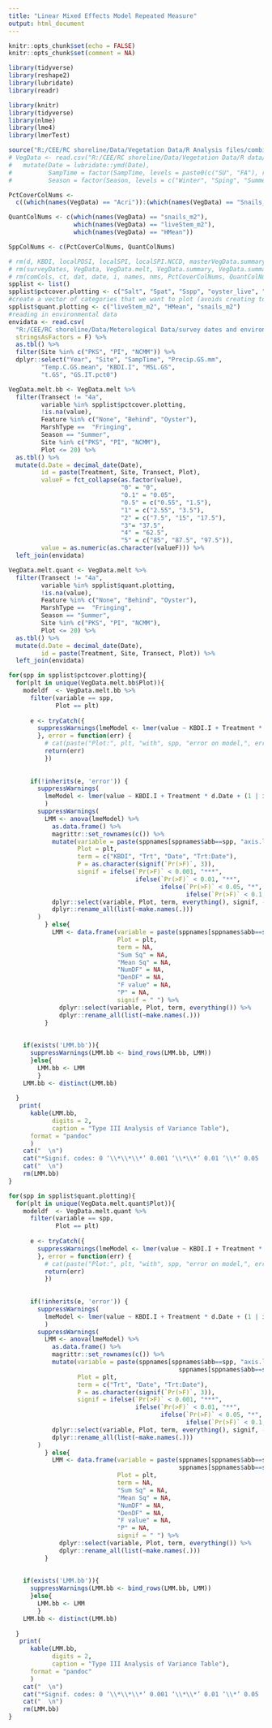 ```yaml
---
title: "Linear Mixed Effects Model Repeated Measure"
output: html_document
---
```


```r
knitr::opts_chunk$set(echo = FALSE)
knitr::opts_chunk$set(comment = NA)

```

```r
library(tidyverse)
library(reshape2)
library(lubridate)
library(readr)

library(knitr)
library(tidyverse)
library(nlme)
library(lme4)
library(lmerTest)
```

```r
source("R:/CEE/RC shoreline/Data/Vegetation Data/R Analysis files/combined wrangling.R")
# VegData <- read.csv("R:/CEE/RC shoreline/Data/Vegetation Data/R data/masterVegData.csv", stringsAsFactors = F) %>% 
#   mutate(Date = lubridate::ymd(Date),
#          SampTime = factor(SampTime, levels = paste0(c("SU", "FA"), rep(2006:2019, each = 2))),
#          Season = factor(Season, levels = c("Winter", "Sping", "Summer", "Fall")))

PctCoverColNums <-
  c((which(names(VegData) == "Acri")):(which(names(VegData) == "Snails_per_area") - 1))

QuantColNums <- c(which(names(VegData) == "snails_m2"),
                  which(names(VegData) == "liveStem_m2"),
                  which(names(VegData) == "HMean"))

SppColNums <- c(PctCoverColNums, QuantColNums)

# rm(d, KBDI, localPDSI, localSPI, localSPI.NCCD, masterVegData.summary.trt, masterVegData.summary.trt.ftr, masterVegData.summary.trt.ftr.envi)
# rm(surveyDates, VegData, VegData.melt, VegData.summary, VegData.summary.trt, VegData.summary.trt.ftr, VegData0607, VegData0607.melt, VegData0607.summary, VegData0607.summary.trt, VegData0607.summary.trt.ftr)
# rm(comCols, ct, dat, date, i, names, nms, PctCoverColNums, QuantColNums, run, SppColNums, startMSL, var, yr)
spplist <- list()
spplist$pctcover.plotting <- c("Salt", "Spat", "Sspp", "oyster_live", "oyster_culch", "mussel")
#create a vector of categories that we want to plot (avoids creating too many figures for uncommon categories)
spplist$quant.plotting <- c("liveStem_m2", "HMean", "snails_m2")
#reading in environmental data
envidata <- read.csv(
  "R:/CEE/RC shoreline/Data/Meterological Data/survey dates and environmental variables all.csv",
  stringsAsFactors = F) %>% 
  as.tbl() %>% 
  filter(Site %in% c("PKS", "PI", "NCMM")) %>% 
  dplyr::select("Year", "Site", "SampTime", "Precip.GS.mm",
         "Temp.C.GS.mean", "KBDI.I", "MSL.GS",
         "t.GS", "GS.IT.pct0")

VegData.melt.bb <- VegData.melt %>% 
  filter(Transect != "4a", 
         variable %in% spplist$pctcover.plotting,
         !is.na(value),
         Feature %in% c("None", "Behind", "Oyster"), 
         MarshType ==  "Fringing", 
         Season == "Summer", 
         Site %in% c("PKS", "PI", "NCMM"), 
         Plot <= 20) %>%
  as.tbl() %>% 
  mutate(d.Date = decimal_date(Date), 
         id = paste(Treatment, Site, Transect, Plot),
         valueF = fct_collapse(as.factor(value), 
                               "0" = "0",
                               "0.1" = "0.05",
                               "0.5" = c("0.55", "1.5"),
                               "1" = c("2.55", "3.5"),
                               "2" = c("7.5", "15", "17.5"),
                               "3"= "37.5",
                               "4" = "62.5", 
                               "5" = c("85", "87.5", "97.5")),
         value = as.numeric(as.character(valueF))) %>% 
  left_join(envidata)

VegData.melt.quant <- VegData.melt %>% 
  filter(Transect != "4a", 
         variable %in% spplist$quant.plotting,
         !is.na(value),
         Feature %in% c("None", "Behind", "Oyster"), 
         MarshType ==  "Fringing", 
         Season == "Summer", 
         Site %in% c("PKS", "PI", "NCMM"), 
         Plot <= 20) %>%
  as.tbl() %>% 
  mutate(d.Date = decimal_date(Date), 
         id = paste(Treatment, Site, Transect, Plot)) %>% 
  left_join(envidata)

```

```r
for(spp in spplist$pctcover.plotting){
  for(plt in unique(VegData.melt.bb$Plot)){
    modeldf  <- VegData.melt.bb %>% 
      filter(variable == spp, 
             Plot == plt) 
    
      e <- tryCatch({
        suppressWarnings(lmeModel <- lmer(value ~ KBDI.I + Treatment * d.Date + (1 | id), modeldf))
        }, error = function(err) {
          # cat(paste("Plot:", plt, "with", spp, "error on model,", err))
          return(err)
          })
    
    
      if(!inherits(e, 'error')) {
        suppressWarnings(
          lmeModel <- lmer(value ~ KBDI.I + Treatment * d.Date + (1 | id), modeldf)
          )
        suppressWarnings(
          LMM <- anova(lmeModel) %>% 
            as.data.frame() %>%
            magrittr::set_rownames(c()) %>% 
            mutate(variable = paste(sppnames[sppnames$abb==spp, "axis.label"], "%cover"), 
                   Plot = plt,
                   term = c("KBDI", "Trt", "Date", "Trt:Date"),
                   P = as.character(signif(`Pr(>F)`, 3)),
                   signif = ifelse(`Pr(>F)` < 0.001, "***",
                                   ifelse(`Pr(>F)` < 0.01, "**", 
                                          ifelse(`Pr(>F)` < 0.05, "*", 
                                                 ifelse(`Pr(>F)` < 0.1, ".", " "))))) %>%
            dplyr::select(variable, Plot, term, everything(), signif, -`Pr(>F)`) %>%
            dplyr::rename_all(list(~make.names(.)))
        )
          } else{
            LMM <- data.frame(variable = paste(sppnames[sppnames$abb==spp, "axis.label"], "%cover"), 
                              Plot = plt,
                              term = NA,
                              "Sum Sq" = NA, 
                              "Mean Sq" = NA, 
                              "NumDF" = NA,
                              "DenDF" = NA, 
                              "F value" = NA, 
                              "P" = NA,
                              signif = " ") %>%
              dplyr::select(variable, Plot, term, everything()) %>% 
              dplyr::rename_all(list(~make.names(.)))
          }
    
    
    if(exists('LMM.bb')){
      suppressWarnings(LMM.bb <- bind_rows(LMM.bb, LMM))
      }else{
        LMM.bb <- LMM
        }
    LMM.bb <- distinct(LMM.bb)
   
  }
   print(
      kable(LMM.bb,
            digits = 2,
            caption = "Type III Analysis of Variance Table"),
      format = "pandoc"
      )
    cat("  \n")
    cat("*Signif. codes: 0 ‘\\*\\*\\*’ 0.001 ‘\\*\\*’ 0.01 ‘\\*’ 0.05 ‘.’ 0.1 ‘ ’ 1*")
    cat("  \n")
    rm(LMM.bb)
}

for(spp in spplist$quant.plotting){
  for(plt in unique(VegData.melt.quant$Plot)){
    modeldf  <- VegData.melt.quant %>% 
      filter(variable == spp, 
             Plot == plt) 
    
      e <- tryCatch({
        suppressWarnings(lmeModel <- lmer(value ~ KBDI.I + Treatment * d.Date + (1 | id), modeldf))
        }, error = function(err) {
          # cat(paste("Plot:", plt, "with", spp, "error on model,", err))
          return(err)
          })
    
    
      if(!inherits(e, 'error')) {
        suppressWarnings(
          lmeModel <- lmer(value ~ KBDI.I + Treatment * d.Date + (1 | id), modeldf)
          )
        suppressWarnings(
          LMM <- anova(lmeModel) %>% 
            as.data.frame() %>%
            magrittr::set_rownames(c()) %>% 
            mutate(variable = paste(sppnames[sppnames$abb==spp, "axis.label"], 
                                               sppnames[sppnames$abb==spp, "unitname"]), 
                   Plot = plt,
                   term = c("Trt", "Date", "Trt:Date"),
                   P = as.character(signif(`Pr(>F)`, 3)),
                   signif = ifelse(`Pr(>F)` < 0.001, "***",
                                   ifelse(`Pr(>F)` < 0.01, "**", 
                                          ifelse(`Pr(>F)` < 0.05, "*", 
                                                 ifelse(`Pr(>F)` < 0.1, ".", " "))))) %>%
            dplyr::select(variable, Plot, term, everything(), signif, -`Pr(>F)`) %>%
            dplyr::rename_all(list(~make.names(.)))
        )
          } else{
            LMM <- data.frame(variable = paste(sppnames[sppnames$abb==spp, "axis.label"], 
                                               sppnames[sppnames$abb==spp, "unitname"]), 
                              Plot = plt,
                              term = NA,
                              "Sum Sq" = NA, 
                              "Mean Sq" = NA, 
                              "NumDF" = NA,
                              "DenDF" = NA, 
                              "F value" = NA, 
                              "P" = NA,
                              signif = " ") %>%
              dplyr::select(variable, Plot, term, everything()) %>% 
              dplyr::rename_all(list(~make.names(.)))
          }
    
    
    if(exists('LMM.bb')){
      suppressWarnings(LMM.bb <- bind_rows(LMM.bb, LMM))
      }else{
        LMM.bb <- LMM
        }
    LMM.bb <- distinct(LMM.bb)
   
  }
   print(
      kable(LMM.bb,
            digits = 2,
            caption = "Type III Analysis of Variance Table"),
      format = "pandoc"
      )
    cat("  \n")
    cat("*Signif. codes: 0 ‘\\*\\*\\*’ 0.001 ‘\\*\\*’ 0.01 ‘\\*’ 0.05 ‘.’ 0.1 ‘ ’ 1*")
    cat("  \n")
    rm(LMM.bb)
}
```
